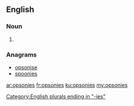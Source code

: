 ==English==

===Noun===
{{head|en|plural}} {{g|p}}

# {{plural of|opsony|lang=en}}

===Anagrams===
* [[opsonise#English|opsonise]]
* [[spoonies#English|spoonies]]

[[Category:English plurals ending in "-ies"]]

[[ar:opsonies]]
[[fr:opsonies]]
[[ku:opsonies]]
[[my:opsonies]]